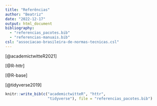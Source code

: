 ```yaml
---
title: "Referências"
author: "Beatriz"
date: "2022-12-17"
output: html_document
bibliography: 
  - "referencias_pacotes.bib"
  - "referencias-manuais.bib"
csl: "associacao-brasileira-de-normas-tecnicas.csl"
---
```



[@academictwitteR2021]

[@R-httr]

[@R-base]

[@tidyverse2019]

```r
knitr::write_bib(c("academictwitteR", "httr", 
                   "tidyverse"), file = "referencias_pacotes.bib")
```
